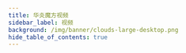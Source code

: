 ```yaml
---
title: 华炎魔方视频
sidebar_label: 视频
background: /img/banner/clouds-large-desktop.png
hide_table_of_contents: true
---
```



<div class="mt-10 max-w-md grid gap-8 sm:max-w-lg sm:grid-cols-2 lg:grid-cols-3 sm:max-w-7xl">

  <Card image="https://www-steedos-com.oss-accelerate.aliyuncs.com/videos/creator/steedos-guide.jpg"
    category="华炎魔方概览"
    title="华炎魔方助力企业数字化转型"
    href="/videos/steedos-digital-transformation/"/>

  <Card image="https://www-steedos-com.oss-accelerate.aliyuncs.com/videos/steedos/steedos-open-source.jpg"
    category="华炎魔方概览"
    title="描述式编程"
    href="/videos/click-programme/"/>

  <Card image="https://www-steedos-com.oss-accelerate.aliyuncs.com/videos/creator/steedos-platform-features.jpg"
    category="华炎魔方概览"
    title="华炎魔方十大引擎"
    href="/videos/steedos-platform-features/"/>

  <Card image="http://vod.steedos.com/image/cover/D97E503BEA3441D7BD807AF1AC9A95B5-6-2.png"
    category="低代码培训课程"
    title="如何创建自定义应用程序？"
    href="/videos/lesson-object/"/>

  <Card image="http://vod.steedos.com/image/cover/608CD349AB534EA496E649EFFB3423A1-6-2.png"
    category="低代码培训课程"
    title="如何为自定义对象创建子表？"
    href="/videos/lesson-object-relationship/"/>

  <Card image="https://vod.steedos.com/image/cover/5ED534383E544E8E908BAF76FA7E0828-6-2.png"
    category="低代码培训课程"
    title="如何使用公式计算字段值？"
    href="/videos/formula-calculates/"/>

  <Card image="https://vod.steedos.com/image/cover/5B3BC50E0C98464F8496DF2216C4F291-6-2.png"
    category="低代码培训课程"
    title="如何创建验证规则？"
    href="/videos/validation_rules/"/>
  
  <Card image="https://vod.steedos.com/image/cover/38A46FFE463A4DEFB66AF66D0761E6FB-6-2.png"
    category="低代码培训课程"
    title="如何创建工作流规则？"
    href="/videos/workflow_rules/"/>

  <Card image="https://vod.steedos.com/image/cover/273D6FB669D94148889E5FE7A26A3D13-6-2.png"
    category="低代码培训课程"
    title="什么是元数据？"
    href="/videos/lesson-metadata/"/>  

  <Card image="https://vod.steedos.com/image/cover/3D86F0FC68214E6D9F0A6DABDEF7495A-6-2.png"
    category="低代码培训课程"
    title="如何实现元数据的版本管理？"
    href="/videos/lesson-metadata-synchronize/"/>  

  <Card image="https://www-steedos-com.oss-accelerate.aliyuncs.com/videos/workflow/admin-contracts.jpg"
    category="审批王"
    title="如何设计审批流程？"
    href="/videos/workflow/admin-contracts/"/>

  <Card image="https://www-steedos-com.oss-accelerate.aliyuncs.com/videos/workflow/user-contracts.jpg"
    category="审批王"
    title="如何填单和审批？"
    href="/videos/workflow/user-contracts/"/>

</div>

<br/><br/>